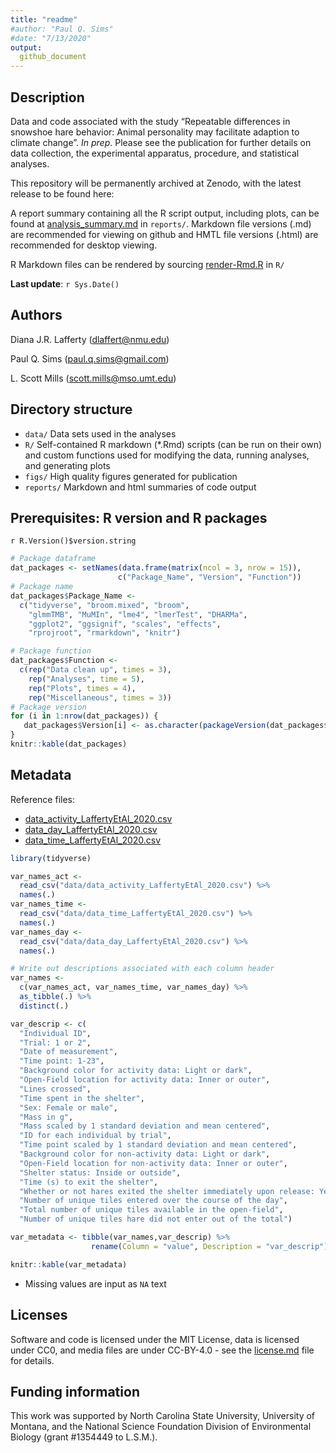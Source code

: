 ```yaml
---
title: "readme"
#author: "Paul Q. Sims"
#date: "7/13/2020"
output: 
  github_document
---
```


## Description

Data and code associated with the study "Repeatable differences in snowshoe hare behavior: Animal personality may facilitate adaption to climate change". *In prep*. Please see the publication for further details on data collection, the experimental apparatus, procedure, and statistical analyses.

This repository will be permanently archived at Zenodo, with the latest release to be found here: <!--[![DOI](https://zenodo.org/badge/279408355.svg)](https://zenodo.org/badge/latestdoi/279408355).-->

A report summary containing all the R script output, including plots, can be found at [analysis_summary.md](https://github.com/paulqsims/snowshoe-hare_personality/blob/master/reports/analysis_summary.md) in `reports/`. Markdown file versions (.md) are recommended for viewing on github and HMTL file versions (.html) are recommended for desktop viewing.

R Markdown files can be rendered by sourcing [render-Rmd.R](https://github.com/paulqsims/snowshoe-hare_personality/blob/master/R/render-Rmd.R) in `R/`

**Last update**: `r Sys.Date()`

## Authors

Diana J.R. Lafferty (<dlaffert@nmu.edu>)

Paul Q. Sims (<paul.q.sims@gmail.com>)

L. Scott Mills (<scott.mills@mso.umt.edu>)

## Directory structure

* `data/` Data sets used in the analyses
* `R/` Self-contained R markdown (*.Rmd) scripts (can be run on their own) and custom functions used for modifying the data, running analyses, and generating plots
* `figs/` High quality figures generated for publication
* `reports/` Markdown and html summaries of code output

## Prerequisites: R version and R packages

`r R.Version()$version.string`

```r
# Package dataframe
dat_packages <- setNames(data.frame(matrix(ncol = 3, nrow = 15)),
                        c("Package_Name", "Version", "Function"))
# Package name
dat_packages$Package_Name <- 
  c("tidyverse", "broom.mixed", "broom",
    "glmmTMB", "MuMIn", "lme4", "lmerTest", "DHARMa",
    "ggplot2", "ggsignif", "scales", "effects",
    "rprojroot", "rmarkdown", "knitr")

# Package function
dat_packages$Function <- 
  c(rep("Data clean up", times = 3), 
    rep("Analyses", time = 5),
    rep("Plots", times = 4),
    rep("Miscellaneous", times = 3))
# Package version
for (i in 1:nrow(dat_packages)) {
   dat_packages$Version[i] <- as.character(packageVersion(dat_packages$Package_Name[i]))
}
knitr::kable(dat_packages)
```

## Metadata

Reference files: 

- [data_activity_LaffertyEtAl_2020.csv](https://github.com/paulqsims/snowshoe-hare_personality/blob/master/data/data_activity_LaffertyEtAl_2020.csv)
- [data_day_LaffertyEtAl_2020.csv](https://github.com/paulqsims/snowshoe-hare_personality/blob/master/data/data_day_LaffertyEtAl_2020.csv)
- [data_time_LaffertyEtAl_2020.csv](https://github.com/paulqsims/snowshoe-hare_personality/blob/master/data/data_time_LaffertyEtAl_2020.csv)

```r

library(tidyverse)

var_names_act <- 
  read_csv("data/data_activity_LaffertyEtAl_2020.csv") %>%
  names(.)
var_names_time <- 
  read_csv("data/data_time_LaffertyEtAl_2020.csv") %>%
  names(.)
var_names_day <- 
  read_csv("data/data_day_LaffertyEtAl_2020.csv") %>%
  names(.)

# Write out descriptions associated with each column header
var_names <- 
  c(var_names_act, var_names_time, var_names_day) %>%
  as_tibble(.) %>%
  distinct(.) 

var_descrip <- c(
  "Individual ID",
  "Trial: 1 or 2",
  "Date of measurement",
  "Time point: 1-23",
  "Background color for activity data: Light or dark",
  "Open-Field location for activity data: Inner or outer",
  "Lines crossed",
  "Time spent in the shelter",
  "Sex: Female or male",
  "Mass in g",
  "Mass scaled by 1 standard deviation and mean centered",
  "ID for each individual by trial",
  "Time point scaled by 1 standard deviation and mean centered",
  "Background color for non-activity data: Light or dark",
  "Open-Field location for non-activity data: Inner or outer",
  "Shelter status: Inside or outside",
  "Time (s) to exit the shelter",
  "Whether or not hares exited the shelter immediately upon release: Yes or no",
  "Number of unique tiles entered over the course of the day",
  "Total number of unique tiles available in the open-field",
  "Number of unique tiles hare did not enter out of the total")

var_metadata <- tibble(var_names,var_descrip) %>%
                  rename(Column = "value", Description = "var_descrip")

knitr::kable(var_metadata)
```

- Missing values are input as `NA` text

## Licenses

Software and code is licensed under the MIT License, data is licensed under CC0, and media files are under CC-BY-4.0 - see the [license.md](https://github.com/paulqsims/snowshoe-hare_personality/blob/master/license.md) file for details.

## Funding information

This work was supported by North Carolina State University, University of Montana, and the National Science Foundation Division of Environmental Biology (grant #1354449 to L.S.M.).

